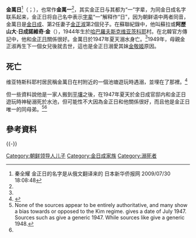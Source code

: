 '''金萬日'''<ref name = t>秦全耀 金正日的名字是从俄文翻译来的 日本新华侨报网 2009/07/30 18:08:48</ref>（{{lang-ko|김만일}}；{{bd|1944年||1947年}}），也常作'''金萬一'''<ref name = t/>，其实金正日与其都为“一”字辈，为同金日成名字联系起来，金正日将自己名中表示[[字辈|字辈]]“一”解释作“日”，因为朝鲜语中两者同音，金萬日是[[金日成|金日成]]、第2任妻子[[金正淑_(朝鮮)|金正淑]]第2個兒子。在蘇聯紀錄中，他叫蘇拉或'''阿歷山大·日成諾維奇·金'''（{{lang|ru|Александр Ирсенович Ким}}），1944年生於[[哈巴羅夫斯克|哈巴羅夫斯克]][[维亚茨科耶|维亚茨科耶]]村。在北韓官方傳記中，他和[[金正日|金正日]]關係很好。金萬日於1947年夏天溺水身亡。<ref name = t/>1949年，母親金正淑再生下一個女兒後就去世，這也是金正日溺愛其妹[[金敬姬|金敬姬]]原因。

== 死亡 ==
维亚特斯科耶村居民稱金萬日在村附近的一個池塘遊玩時遇溺，並埋在了那裡。<ref>{{Cite news|author=Chung Byoung-sun|date=22 August 2002|title=Sergeyevna Remembers Kim Jong Il|newspaper=Chosunilbo|url=http://english.chosun.com/w21data/html/news/200208/200208220040.html |archiveurl=https://web.archive.org/web/20021124073259/http://english.chosun.com/w21data/html/news/200208/200208220040.html|archivedate=24 November 2002|deadurl=yes}}</ref>

但一些資料說他是一家人搬到[[平壤|平壤]]之後，在1947年夏天於金日成官邸内和金正日遊玩時神秘溺死於水池，但可能性不大因為金正日和他關係很好，而且他是金正日唯一的同母弟。<ref>None of the sources appear to be entirely authoritative, and many show a bias towards or opposed to the Kim regime. {{Cite web |title=Kim Family |publisher=North Korea Leadership Watch |url=https://nkleadershipwatch.wordpress.com/kim-family/ |archiveurl=https://web.archive.org/web/20150717111813/https://nkleadershipwatch.wordpress.com/kim-family/ |archivedate=17 July 2015 |deadurl=no }} gives a date of July 1947. Sources such as {{Cite book |author=Behnke, Alison |year=2008 |title=Kim Jong Il's North Korea |edition=first |location=Minneapolis, Minnesota |publisher=Twenty-First Century Books |page=45 |isbn=978-0-8225-7282-4 |url=https://books.google.com/books?id=1FaXAgAAQBAJ |access-date=2016-05-28 |archive-date=2017-04-08 |archive-url=https://web.archive.org/web/20170408232748/https://books.google.com/books?id=1FaXAgAAQBAJ |dead-url=no }} give a generic 1947. While sources like {{Cite book |year=2002 |title=North Korea: General Secretary Kim Jong-il Handbook |location=Washington, D.C. |publisher=International Business Publications |page=38 |isbn=978-0-7397-6344-5 |url=https://books.google.com/books?id=baRrfmjDnbYC }} give a generic 1948.</ref><ref name = t/>

==參考資料==
{{reflist}}
{{-}}
{{金日成家族}}
[[Category:朝鲜领导人儿子|Category:朝鲜领导人儿子]]
[[Category:金日成家族|Category:金日成家族]]
[[Category:溺死者|Category:溺死者]]